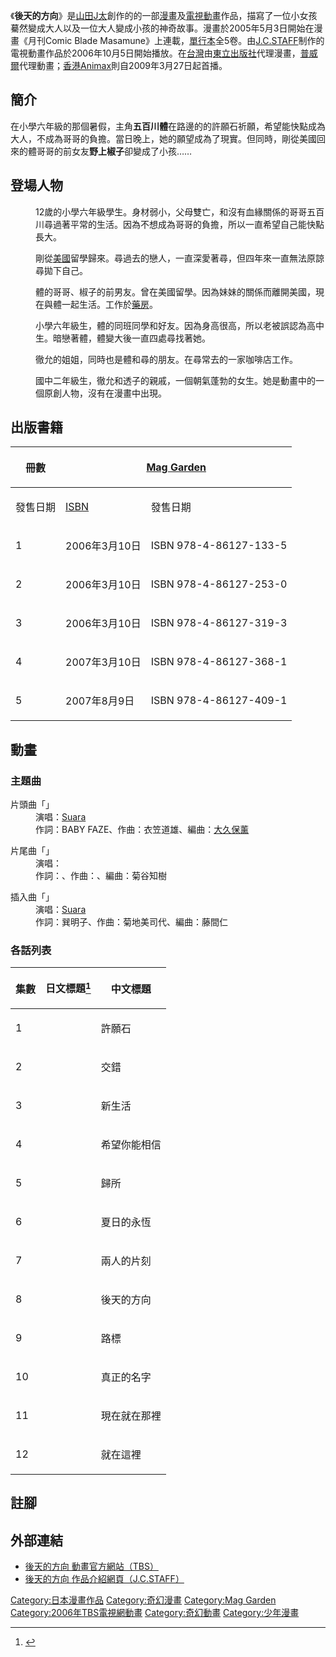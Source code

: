{{Infobox animanga/Headerofja
|title= 後天的方向
|image= 後天的方向.jpg
|size= 200px
|caption= 台版第5卷漫畫封面
|japanese= あさっての方向。
|english= A Direction of the Day After Tomorrow
|kana= あさってのほうこう
|romaji= Asatte no Hōkō
|genre= 
}}
{{Infobox animanga/Manga
|標題= 
|作者= [[山田J太|山田J太]]
|出版社= {{flagicon|Japan}} [[Mag_Garden|Mag Garden]]<br />{{flagicon|Taiwan}} [[東立出版社|東立出版社]]
|
|連載雜誌= [[Comic_Blade_Masamune|Comic Blade Masamune]]
|label= 
|開始= 2005年5月3日
|結束= 2007年6月15日
|冊數= 全5卷
|話數= 
|其他= 
}}
{{Infobox animanga/TVAnime
|標題= 
|原作= 山田J太
|導演= [[櫻美勝志|櫻美勝志]]
|系列構成= [[水上清資|水上清資]]
|腳本= 水上清資、[[浦畑達彥|浦畑達彥]]
|人物設定= 伊藤郁子
|機械設定= 
|音樂= [[光宗信吉|光宗信吉]]
|動畫製作= [[J.C.STAFF|J.C.STAFF]]
|製作= 
|代理發行= {{flagicon|Taiwan}} [[普威爾國際股份有限公司|普威爾國際股份有限公司]]
|播放電視台= {{flagicon|Japan}} [[東京廣播公司|東京廣播公司]]
|其他電視台= {{flagicon|Hong Kong}}{{flagicon|South Korea}} [[Animax|Animax]]
|播放開始= 2006年10月5日
|播放結束= 12月21日
|話數= 全12話
|其他= 
|Copyright= J-TA・Mag-garden / "Asatte" Partnership 
}}
{{Infobox animanga/Footerofja}}

《'''後天的方向'''》是[[山田J太|山田J太]]創作的的一部[[日本漫畫|漫畫]]及[[電視動畫|電視動畫]]作品，描寫了一位小女孩驀然變成大人以及一位大人變成小孩的神奇故事。漫畫於2005年5月3日開始在漫畫《月刊Comic Blade Masamune》上連載，[[單行本|單行本]]全5卷。由[[J.C.STAFF|J.C.STAFF]]制作的電視動畫作品於2006年10月5日開始播放。在[[台灣|台灣]]由[[東立出版社|東立出版社]]代理漫畫，[[普威爾|普威爾]]代理動畫；[[Animax_Asia|香港Animax]]則自2009年3月27日起首播。

== 簡介 ==
在小學六年級的那個暑假，主角'''五百川體'''在路邊的的許願石祈願，希望能快點成為大人，不成為哥哥的負擔。當日晚上，她的願望成為了現實。但同時，剛從美國回來的體哥哥的前女友'''野上椒子'''卻變成了小孩……

== 登場人物 ==
;{{nihongo|五百川體<ref>另譯為五百川空雫。</ref> |五百川 からだ（いおかわ からだ）||[[配音員|配音員]]：[[藤村步|藤村步]]}}
:12歲的小學六年級學生。身材弱小，父母雙亡，和沒有血緣關係的哥哥五百川尋過著平常的生活。因為不想成為哥哥的負擔，所以一直希望自己能快點長大。

;{{nihongo|野上椒子|野上 椒子（のがみ しょうこ）||配音員：[[伊藤靜|伊藤靜]]}}
:剛從[[美國|美國]]留學歸來。尋過去的戀人，一直深愛著尋，但四年來一直無法原諒尋拋下自己。

;{{nihongo|五百川尋|五百川 尋（いおかわ ひろ）||配音員：[[日野聰|日野聰]]}}
:體的哥哥、椒子的前男友。曾在美國留學。因為妹妹的關係而離開美國，現在與體一起生活。工作於[[藥房|藥房]]。

;{{nihongo|網野徹允|網野 徹允（あみの てつまさ）||配音員：[[野村勝人|野村勝人]]}}
:小學六年級生，體的同班同學和好友。因為身高很高，所以老被誤認為高中生。暗戀著體，體變大後一直四處尋找著她。

;{{nihongo|網野透子|網野 透子（あみの とうこ）||配音員：[[渡邊明乃|渡邊明乃]]}}
:徹允的姐姐，同時也是體和尋的朋友。在尋常去的一家咖啡店工作。

;{{nihongo|汐崎琴美|汐崎 琴美（しおざき ことみ）||配音員：[[小清水亞美|小清水亞美]]}}
:國中二年級生，徹允和透子的親戚，一個朝氣蓬勃的女生。她是動畫中的一個原創人物，沒有在漫畫中出現。

==出版書籍==
{| class=wikitable style="font-size:small;"
|-
!rowspan="2"|冊數
!colspan="2"|{{flagicon|Japan}} [[Mag_Garden|Mag Garden]]
!colspan="2"|{{flagicon|Taiwan}} [[東立出版社|東立出版社]]
|-
!發售日期!![[ISBN|ISBN]]!!發售日期!!ISBN
|-
! 1 
| 2006年3月10日 || ISBN 978-4-86127-133-5
| 2006年1月20日|| ISBN 986-11-7742-6
|-
! 2 
| 2006年3月10日 || ISBN 978-4-86127-253-0
| 2006年9月6日 || ISBN 986-11-7743-4
|-
! 3 
| 2006年3月10日 || ISBN 978-4-86127-319-3
| 2007年3月13日 || ISBN 978-986-11-9219-2
|-
! 4 
| 2007年3月10日 || ISBN 978-4-86127-368-1
| 2007年9月18日 || ISBN 978-986-11-9813-2 
|-
! 5 
| 2007年8月9日 || ISBN 978-4-86127-409-1
| 2008年5月14日 || ISBN 978-986-10-0562-1
|}

== 動畫 ==

=== 主題曲 ===
;片頭曲「'''{{lang|ja|光の季節}}'''」
:演唱：[[Suara|Suara]]
:作詞：BABY FAZE、作曲：衣笠道雄、編曲：[[大久保薰|大久保薰]]

;片尾曲「'''{{lang|ja|スイートホームソング}}'''」
:演唱：{{lang|ja|ゆうまお}}
:作詞：{{lang|ja|ゆうまお}}、作曲：{{lang|ja|ゆうまお}}、編曲：菊谷知樹

;插入曲「{{lang|ja|傘}}」
:演唱：[[Suara|Suara]]
:作詞：巽明子、作曲：菊地美司代、編曲：藤間仁

=== 各話列表 ===
{| class="wikitable" align="center" style="text-align:center;"
!集數!!日文標題<ref>{{Cite web|url=http://www.tbs.co.jp/asatteno/05story/story.html|script-title=ja:ストーリー|publisher=[[TBS電視台|TBS電視台]]|accessdate=2020-08-29|language=ja|archive-date=2013-04-09|archive-url=https://www.webcitation.org/6FkTE5N0B?url=http://www.tbs.co.jp/asatteno/05story/story.html|dead-url=no}}</ref>!!中文標題
|-
|1||{{lang|ja|願い石}}|| 許願石
|-
|2||{{lang|ja|すれちがい}}|| 交錯
|-
|3||{{lang|ja|あたらしい生活}}|| 新生活
|-
|4||{{lang|ja|信じてほしい}}|| 希望你能相信
|-
|5||{{lang|ja|帰るところ}}|| 歸所
|-
|6||{{lang|ja|夏の永遠}}|| 夏日的永恆
|-
|7||{{lang|ja|二人のつかのま}}|| 兩人的片刻
|-
|8||{{lang|ja|あさっての方向}}|| 後天的方向
|-
|9||{{lang|ja|みちしるべ}}|| 路標
|-
|10||{{lang|ja|本当の名前}}|| 真正的名字
|-
|11||{{lang|ja|そこにある現在}}|| 現在就在那裡
|-
|12||{{lang|ja|ここにいること}}|| 就在這裡
|}

== 註腳 ==
<div class="references-small">
<references />
</div>

== 外部連結 ==
* [http://www.tbs.co.jp/asatteno/ 後天的方向 動畫官方網站（TBS）]{{Wayback|url=http://www.tbs.co.jp/asatteno/ |date=20200923001054 }}{{ja icon}}
* [https://web.archive.org/web/20141023105131/http://www.jcstaff.co.jp/sho-sai/asa-shokai/asa-index.htm 後天的方向 作品介紹網頁（J.C.STAFF）]{{ja icon}}

{{電視節目的變遷|
電視台= {{flagicon|Japan}} 日本 [[TBS電視台|TBS]]|
播放檔次= 星期五25:55-26:25節目|     
節目名稱= 後天的方向<br />（2006年10月5日 - 2006年12月21日）|
上一節目= [[幸運女神|幸運女神 各自的羽翼]]|
下一節目= [[Venus_Versus_Virus|Venus Versus Virus 除魔維納斯]]| 
}} 
{{電視節目的變遷|
電視台= {{flagicon|Japan}} 日本 [[BS-i|BS-i]]|
播放檔次= 星期五24:30-25:00節目|      
節目名稱= 後天的方向<br />（2006年10月19日 - 2007年1月4日）|
上一節目= [[×××HOLiC|×××HOLiC]]|
下一節目= [[向陽素描|向陽素描]]|
}}
{{電視節目的變遷|
電視台= {{flagicon|Hong Kong}} 香港 [[Animax|Animax]]|
播放檔次= 星期五22:00-23:00節目|
節目名稱= 後天的方向<br />（2009年3月27日 - 2009年5月1日）|
上一節目= [[地獄少女|地獄少女]]|
下一節目= 
}}

{{TBS電視台星期四深夜動畫}}
{{J.C.STAFF}}
{{櫻美勝志執導作品}}

{{DEFAULTSORT:Asatte no Houkou}}
[[Category:日本漫畫作品|Category:日本漫畫作品]]
[[Category:奇幻漫畫|Category:奇幻漫畫]]
[[Category:Mag_Garden|Category:Mag Garden]]
[[Category:2006年TBS電視網動畫|Category:2006年TBS電視網動畫]]
[[Category:奇幻動畫|Category:奇幻動畫]]
[[Category:少年漫畫|Category:少年漫畫]]